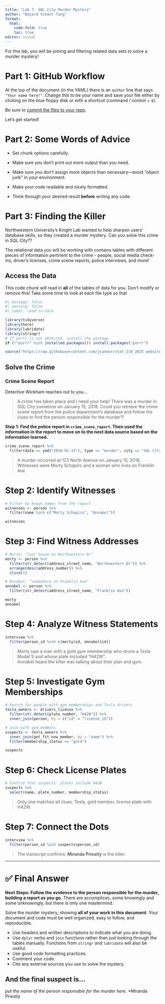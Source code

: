 ```yaml
---
title: "Lab 7: SQL City Murder Mystery"
author: "Bayard Vinant-Tang"
format:
  html:
    code-fold: true
    toc: true
editor: visual
---
```


For this lab, you will be joining and filtering related data sets to solve a murder mystery!

# Part 1: GitHub Workflow

At the top of the document (in the YAML) there is an `author` line that says 
`"Your name here!"`. Change this to be your name and save your file either by
clicking on the blue floppy disk or with a shortcut (command / control + s). 

Be sure to [commit the files to your repo](https://happygitwithr.com/existing-github-first#stage-and-commit). 

Let's get started!


# Part 2: Some Words of Advice

-   Set chunk options carefully.

-   Make sure you don't print out more output than you need.

-   Make sure you don't assign more objects than necessary---avoid "object junk"
in your environment.

-   Make your code readable and nicely formatted.

-   Think through your desired result **before** writing any code.

# Part 3: Finding the Killer

Northwestern University's Knight Lab wanted to help sharpen users' database
skills, so they created a murder mystery. Can you solve this crime in SQL City??

The relational data you will be working with contains tables with different
pieces of information pertinent to the crime - people, social media check-ins,
driver's licenses, crime scene reports, police interviews, and more!


## Access the Data

This code chunk will read in **all** of the tables of data for you. Don't modify or
remove this! Take some time to look at each file type so that 

```r
#| message: false
#| warning: false
#| label: read-in-data

library(tidyverse)
library(here)
library(lubridate)
library(stringr)
# If purrr is not detected, install the package
if (!"purrr" %in% installed.packages()) install.packages("purrr")

source("https://raw.githubusercontent.com/jcanner/stat_210_2025_website/main/labs/instructions/lab-7-setup.R")
```


## Solve the Crime

### Crime Scene Report

Detective Wickham reaches out to you...

> A crime has taken place and I need your help! There was a murder in SQL City sometime on January 15, 2018. Could you retrieve the crime scene report from the police department’s database and follow the clues to find the person responsible for the murder?!


**Step 1: Find the police report in `crime_scene_report`. Then used the information in the report to move on to the next data source based on the information learned.**

```r
crime_scene_report %>%
  filter(date == ymd("2018-01-15"), type == "murder", city == "SQL City")
```

> A murder occurred at 123 North Avenue on January 15, 2018. Witnesses were Morty Schapiro and a woman who lives on Franklin Ave.

# Step 2: Identify Witnesses

```r
# Filter by known names from the report
witnesses <- person %>%
  filter(name %in% c("Morty Schapiro", "Annabel"))

witnesses
```

# Step 3: Find Witness Addresses

```r
# Morty: "last house on Northwestern Dr"
morty <- person %>%
  filter(str_detect(address_street_name, "Northwestern Dr")) %>%
  arrange(desc(address_number)) %>%
  slice(1)

# Annabel: "somewhere on Franklin Ave"
annabel <- person %>%
  filter(str_detect(address_street_name, "Franklin Ave"))

morty
annabel
```

# Step 4: Analyze Witness Statements

```r
interview %>%
  filter(person_id %in% c(morty$id, annabel$id))
```

> Morty saw a man with a gold gym membership who drove a Tesla Model S and whose plate included "H42W".  
> Annabel heard the killer was talking about their plan and gym.

# Step 5: Investigate Gym Memberships

```r
# Search for people with gym memberships and Tesla drivers
tesla_owners <- drivers_license %>%
  filter(str_detect(plate_number, "H42W")) %>%
  inner_join(person, by = c("id" = "license_id"))

# Join with gym members
suspects <- tesla_owners %>%
  inner_join(get_fit_now_member, by = "name") %>%
  filter(membership_status == "gold")

suspects
```

# Step 6: Check License Plates

```r
# Confirm that suspects' plates include H42W
suspects %>%
  select(name, plate_number, membership_status)
```

> Only one matches all clues: Tesla, gold member, license plate with H42W.

# Step 7: Connect the Dots

```r
interview %>%
  filter(person_id %in% suspects$person_id)
```

> The transcript confirms: **Miranda Priestly** is the killer.

---

# ✅ Final Answer


**Next Steps: Follow the evidence to the person responsible for the murder, building a report as you go.**
There are accomplices, some knowingly and some unknowingly, but there is only one mastermind.


Solve the murder mystery, showing **all of your work in this document**. Your
document and code must be well organized, easy to follow, and reproducible.

+ Use headers and written descriptions to indicate what you are doing.
+ Use `dplyr` verbs and `join` functions rather than just looking through the
tables manually. Functions from `stringr` and `lubridate` will also be useful.
+ Use good code formatting practices.
+ Comment your code.
+ Cite any external sources you use to solve the mystery.



::: callout-note
## And the final suspect is...

*put the name of the person responsible for the murder here.*
*Miranda Priestly

:::
